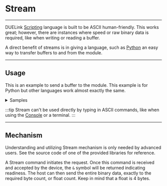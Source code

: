 # Stream

---

DUELink [Scripting](scripting) language is built to be ASCII human-friendly. This works great; however, there are instances where speed or raw binary data is required, like when writing or reading a buffer.

A direct benefit of streams is in giving a language, such as [Python](../language/python) an easy way to transfer buffers to and from the module.

---

## Usage

This is an example to send a buffer to the module. This example is for Python but other languages work almost exactly the same.

<details>
  <summary>Samples</summary>
<Tabs groupid="language" queryString="show"
  values={[
    {label: 'Script', value: 'script'},
    {label: 'Python', value: 'py'},
    {label: 'MicroPython', value: 'micropy'},
    {label: 'JavaScript', value: 'js'},
    {label: '.NET', value: 'dotnet'},
    {label: 'Arduino', value: 'arduino'},

]}>
<TabItem value="script">
```py
Library only functionality.
```
</TabItem>
<TabItem value="py">
```py
# write first 64 byte elements from byte_array to b1
duelink.Stream.WriteBytes("b1", byte_array, 64) 
# write first 64 float elements from float_array to a1
duelink.Stream.WriteFloats("a1", float_array, 64) 
# read 64 byte elements from b1 to byte_array
duelink.Stream.ReadBytes("b1", byte_array, 64) 
# read 64 byte elements from a1 to float_array
duelink.Stream.ReadFloats("a1", float_array, 64) 
```
</TabItem>
<TabItem value="js">
```js
// write first 64 byte elements from byte_array to b1
await duelink.Stream.WriteBytes("b1", byte_array, 64);
// write first 64 float elements from float_array to a1
await duelink.Stream.WriteFloats("a1", float_array, 64);
// read 64 byte elements from b1 to byte_array
await duelink.Stream.ReadBytes("b1", byte_array, 64);
// read 64 byte elements from a1 to float_array
await duelink.Stream.ReadFloats("a1", float_array, 64);
```
</TabItem>
<TabItem value="arduino">
```cpp
// write first 64 byte elements from byte_array to b1
duelink.Stream.WriteBytes("b1", byte_array, 64);
// write first 64 float elements from float_array to a1
duelink.Stream.WriteFloats("a1", float_array, 64); 
// read 64 byte elements from b1 to byte_array
duelink.Stream.ReadBytes("b1", byte_array, 64);
// read 64 byte elements from a1 to float_array
duelink.Stream.ReadFloats("a1", float_array, 64);
```
</TabItem>
<TabItem value="micropy">
```py
# write first 64 byte elements from byte_array to b1
duelink.Stream.WriteBytes("b1", byte_array, 64) 
# write first 64 float elements from float_array to a1
duelink.Stream.WriteFloats("a1", float_array, 64) 
# read 64 byte elements from b1 to byte_array
duelink.Stream.ReadBytes("b1", byte_array, 64) 
# read 64 byte elements from a1 to float_array
duelink.Stream.ReadFloats("a1", float_array, 64) 
```
</TabItem>
<TabItem value="dotnet">
```cs
// write first 64 byte elements from byte_array to b1
duelink.Stream.WriteBytes("b1", byte_array, 64);
// write first 64 float elements from float_array to a1
duelink.Stream.WriteFloats("a1", float_array, 64);
// read 64 byte elements from b1 to byte_array
duelink.Stream.ReadBytes("b1", byte_array, 64);
// read 64 byte elements from a1 to float_array
duelink.Stream.ReadFloats("a1", float_array, 64);
```
</TabItem>
</Tabs>
</details>


:::tip
Stream can't be used directly by typing in ASCII commands, like when using the [Console](../console) or a terminal.
:::

---

## Mechanism

Understanding and utilizing Stream mechanism is only needed by advanced users. See the source code of one of the provided libraries for reference.

A Stream command initiates the request. Once this command is received and accepted by the device, the `&` symbol will be returned indicating readiness. The host can then send the entire binary data, exactly to the required byte count, or float count. Keep in mind that a float is 4 bytes.
